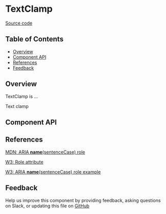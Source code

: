 
# TextClamp

[Source code](<https://github.com/leemonade/bubbles/tree/main/packages/components/typography/TextClamp>)

## Table of Contents

<!-- START doctoc generated TOC please keep comment here to allow auto update -->
<!-- DON'T EDIT THIS SECTION, INSTEAD RE-RUN doctoc TO UPDATE -->

- [Overview](#overview)
- [Component API](#component-api)
- [References](#references)
- [Feedback](#feedback)

## Overview

TextClamp is ...

<ThemeProvider>
  <TextClamp>Text clamp</TextClamp>
</ThemeProvider>

## Component API

<Preview>
  <Story id="atoms-typography-text-clamp--playground" />
</Preview>

<Props of={TextClamp} />

## References

[MDN: ARIA **name**(sentenceCase) role](<https://developer.mozilla.org/en-US/docs/Web/Accessibility/ARIA/Roles/text-clamp_role>)

[W3: Role attribute](https://www.w3.org/WAI/PF/HTML/wiki/RoleAttribute)

[W3: ARIA **name**(sentenceCase) role example](<https://www.w3.org/TR/2016/WD-wai-aria-practices-1.1-20160317/examples/text-clamp/text-clamp.html>)

## Feedback

Help us improve this component by providing feedback, asking questions on Slack, or updating this file on
[GitHub](<https://github.com/leemonade/bubbles/edit/main/packages/components/typography/TextClamp.mdx>)
